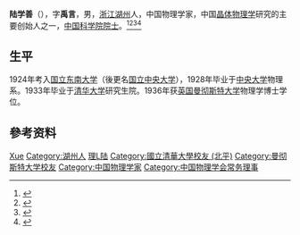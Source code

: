 {{Infobox_Person
| name        = 陆学善
| image       = 
| box_width   =  
| occupation  = 
| period      = 
| birth_name  =
| other_names =
| Sex         = 男
| birth_date  = 1905年9月21日
| birth_place = {{QING|浙江省}}[[湖州府|湖州府]]
| death_date  = {{death date and age|1981|5|20|1905|9|21}}
| death_place = {{PRC}}[[北京市|北京市]]
| nationality = {{PRC}}
| residence   =
| party       =
| religion    =
| spouse      = 王守璨<ref>{{cite journal|url=http://www.wuli.ac.cn/CN/Y2006/V35/I03/0|title=转瞬九十载|author=王明贞|date=2006年|journal=物理|volume=35|issue=03|language=zh-cn|ISSN=0379-4148|access-date=2018-08-07|archive-date=2018-08-07|archive-url=https://web.archive.org/web/20180807190130/http://www.wuli.ac.cn/CN/Y2006/V35/I03/0|dead-url=no}}</ref>
| relatives   = 
| education   = 
| past        = 
{{Infobox_People_CAS
|学部=数学物理学部
|专业=晶体物理学
|当选年=1955年
}}
| work         =
| awards       =      
}}
'''陆学善'''（{{bd|1905年|9月21日|1981年|5月20日|catIdx=L陆}}），字'''禹言'''，男，[[浙江|浙江]][[湖州|湖州]]人，中国物理学家，中国[[晶体物理学|晶体物理学]]研究的主要创始人之一，[[中国科学院院士|中国科学院院士]]。<ref>{{Cite book|title=中国抗日战争大辞典|author=刘建业主编; 李良志, 陈之中副主编|publisher=北京燕山出版社|year=1997|isbn=|location=北京|pages=}}</ref><ref>{{Cite book|title=20世纪中华人物名字号辞典|author=周家珍编著|publisher=法律出版社|year=2000|isbn=9787503628320|location=北京|pages=}}</ref><ref>{{Cite book|title=浙江民国人物大辞典|author=林吕建主编|publisher=浙江大学出版社|year=2013|isbn=|location=杭州|pages=820}}</ref><ref>{{Cite book|title=中华当代文化名人大辞典|author=张品兴, 殷登祥, 陈有进等主编|publisher=中国广播电视出版社|year=1992|isbn=9787504315137|location=北京|pages=}}</ref>

== 生平 ==
1924年考入[[国立东南大学|国立东南大学]]（後更名[[国立中央大学_(南京)|国立中央大学]]），1928年毕业于[[國立中央大學_(南京)|中央大学]]物理系。1933年毕业于[[清华大学|清华大学]]研究生院。1936年获[[英国|英国]][[曼彻斯特大学|曼彻斯特大学]]物理学博士学位。

== 參考资料 ==
{{reflist}}

{{浙江人小作品}}
{{中国科学院数学物理学部院士}}
{{中国物理学会第一届理事会}}

{{Authority control}}
{{DEFAULTSORT:Lu陆}}
[[Category:陆姓|Xue]]
[[Category:湖州人|Category:湖州人]]
[[Category:国立东南大学校友|理L陆]]
[[Category:國立清華大學校友_(北平)|Category:國立清華大學校友 (北平)]]
[[Category:曼彻斯特大学校友|Category:曼彻斯特大学校友]]
[[Category:中国物理学家|Category:中国物理学家]]
[[Category:中国物理学会常务理事|Category:中国物理学会常务理事]]